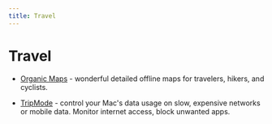 ```yaml
---
title: Travel
---
```



# Travel

- [Organic Maps](https://organicmaps.app/) - wonderful detailed offline maps for travelers, hikers, and cyclists.
  <div><Tag name="mobile"/><Tag name="free"/><Tag name="open-source"/></div>

- [TripMode](https://tripmode.ch/) - control your Mac's data usage on slow, expensive networks or mobile data. Monitor internet access, block unwanted apps.
  <div><Tag name="macOS"/><Tag name="paid"/></div>
